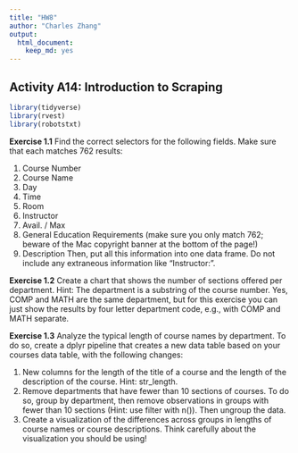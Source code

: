 ```yaml
---
title: "HW8"
author: "Charles Zhang"
output: 
  html_document:
    keep_md: yes
---
```

## Activity A14: Introduction to Scraping

```r
library(tidyverse)
library(rvest) 
library(robotstxt) 
```

**Exercise 1.1** Find the correct selectors for the following fields. Make sure that each matches 762 results:

1. Course Number
2. Course Name
3. Day
4. Time
5. Room
6. Instructor
7. Avail. / Max
8. General Education Requirements (make sure you only match 762; beware of the Mac copyright banner at the bottom of the page!)
9. Description
Then, put all this information into one data frame. Do not include any extraneous information like “Instructor:”.

**Exercise 1.2** Create a chart that shows the number of sections offered per department. Hint: The department is a substring of the course number. Yes, COMP and MATH are the same department, but for this exercise you can just show the results by four letter department code, e.g., with COMP and MATH separate.

**Exercise 1.3** Analyze the typical length of course names by department. To do so, create a dplyr pipeline that creates a new data table based on your courses data table, with the following changes:

1. New columns for the length of the title of a course and the length of the description of the course. Hint: str_length.
2. Remove departments that have fewer than 10 sections of courses. To do so, group by department, then remove observations in groups with fewer than 10 sections (Hint: use filter with n()). Then ungroup the data.
3. Create a visualization of the differences across groups in lengths of course names or course descriptions. Think carefully about the visualization you should be using!
